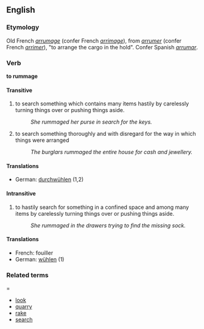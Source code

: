 ==English==
===Etymology===
Old French ''[[arrumage]]'' (confer French ''[[arrimage]]''), from ''[[arrumer]]'' (confer French ''[[arrimer]]''), "to arrange the cargo in the hold". Confer Spanish ''[[arrumar]]''.
===Verb===
'''to rummage''' 
====Transitive====
# to search something which contains many items hastily by carelessly turning things over or pushing things aside.
#:''She rummaged her purse in search for the keys.''
# to search something thoroughly and with disregard for the way in which things were arranged
#:''The burglars rummaged the entire house for cash and jewellery.''
====Translations====
*German: [[durchwühlen]] (1,2)
====Intransitive====
# to hastily search for something in a confined space and among many items by carelessly turning things over or pushing things aside.
#:''She rummaged in the drawers trying to find the missing sock.''
====Translations====
*French: fouiller
*German: [[wühlen]] (1)
===Related terms====
*[[look]]
*[[quarry]]
*[[rake]]
*[[search]]
